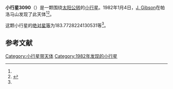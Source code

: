 {{Infobox planet
| bgcolour = #FFFFC0
| name = 3090 Tjossem
| symbol = 
| image = 
| caption = 
| discovery = yes
| discovery_ref = 
| discoverer = [[J._Gibson|J. Gibson]]
| discovery_site = [[帕洛马山|帕洛马山]] 
| discovered = 1982年1月4日
| designations = yes
| mp_name = 
| named_after = 
| alt_names = 1982 AN/ 1969 VP2
| mp_category = [[主带小行星|主带小行星]]
| orbit_ref = <ref name="a">[http://ssd.jpl.nasa.gov/sbdb.cgi?sstr=3090 3090 Tjossem] {{Wayback|url=http://ssd.jpl.nasa.gov/sbdb.cgi?sstr=3090 |date=20201026083519 }}，小行星數據庫瀏覽器（JPL Small-Body Database Browser）－[[美国国家航空航天局|美国国家航空航天局]]喷气推进实验室</ref>
| epoch = 2456400.5 (2013年4月18日更新)
| aphelion = {{convert|3.418364199608835|AU|km|3|abbr=on|lk=out}}
| perihelion = {{convert|2.928133339245203|AU|km|3|abbr=on}}
| semimajor = {{convert|3.173248769427019|AU|km|3|abbr=on}}
| eccentricity = 0.077244316
| period = 2064.688826 [[日|日]]<br />5.65[[儒略年|儒略年]]
| avg_speed = 
| inclination = 9.578369809577284
| asc_node = 170.544694963433
| mean_anomaly = 
| arg_peri = 183.7728224130531
| satellites = 
| physical_characteristics = yes
| dimensions = 
| mass = 
| density = 
| surface_grav = 
| escape_velocity = 
| sidereal_day = 
| axial_tilt = 
| pole_ecliptic_lat = 
| pole_ecliptic_lon = 
| albedo = 
| temperatures= 
| temp_name1 = 
| mean_temp_1 = 
| max_temp_1 = 
| temp_name2 = 
| max_temp_2 = 
| spectral_type = 
| abs_magnitude = 183.7728224130531
}}

'''小行星3090'''（{{lang-en|3090 Tjossem}}）是一颗围绕[[太阳|太阳]][[公转|公转]]的[[小行星|小行星]]。1982年1月4日，[[J._Gibson|J. Gibson]]在帕洛马山发现了此天体<ref name="a" /><ref>{{cite news|title=小行星列表|url=http://cfa-www.harvard.edu/iau/lists/NumberedMPs.txt|accessdate=2013-07-08|newspaper=哈佛大学|archive-date=2008-05-17|archive-url=https://web.archive.org/web/20080517010638/http://cfa-www.harvard.edu/iau/lists/NumberedMPs.txt|dead-url=no}}</ref>。

这颗小行星的[[绝对星等|绝对星等]]为183.7728224130531等<ref name="a" />。

==参考文献==
{{reflist}}
{{Minor Planet Number|[[小行星3089|小行星3089]]|[[小行星3091|小行星3091]]}}

{{小天体}}

[[Category:小行星带天体|Category:小行星带天体]]
[[Category:1982年发现的小行星|Category:1982年发现的小行星]]

{{asteroid-stub}}